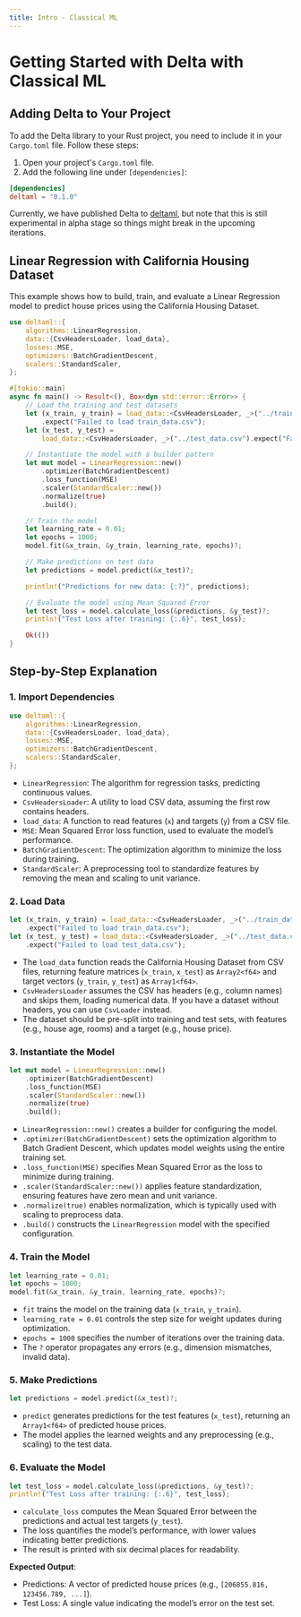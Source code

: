 ```yaml
---
title: Intro - Classical ML
---
```


# Getting Started with Delta with Classical ML

## Adding Delta to Your Project

To add the Delta library to your Rust project, you need to include it in your
`Cargo.toml` file. Follow these steps:

1. Open your project's `Cargo.toml` file.
2. Add the following line under `[dependencies]`:

```toml title="Cargo.toml"
[dependencies]
deltaml = "0.1.0"
```

Currently, we have published Delta to [deltaml](https://crates.io/crates/deltaml), but note that this is still
experimental in alpha stage so things might break in the upcoming iterations.

## Linear Regression with California Housing Dataset

This example shows how to build, train, and evaluate a Linear Regression model to predict house prices using the California Housing Dataset.

```rust
use deltaml::{
    algorithms::LinearRegression,
    data::{CsvHeadersLoader, load_data},
    losses::MSE,
    optimizers::BatchGradientDescent,
    scalers::StandardScaler,
};

#[tokio::main]
async fn main() -> Result<(), Box<dyn std::error::Error>> {
    // Load the training and test datasets
    let (x_train, y_train) = load_data::<CsvHeadersLoader, _>("../train_data.csv")
        .expect("Failed to load train_data.csv");
    let (x_test, y_test) =
        load_data::<CsvHeadersLoader, _>("../test_data.csv").expect("Failed to load test_data.csv");

    // Instantiate the model with a builder pattern
    let mut model = LinearRegression::new()
        .optimizer(BatchGradientDescent)
        .loss_function(MSE)
        .scaler(StandardScaler::new())
        .normalize(true)
        .build();

    // Train the model
    let learning_rate = 0.01;
    let epochs = 1000;
    model.fit(&x_train, &y_train, learning_rate, epochs)?;

    // Make predictions on test data
    let predictions = model.predict(&x_test)?;

    println!("Predictions for new data: {:?}", predictions);

    // Evaluate the model using Mean Squared Error
    let test_loss = model.calculate_loss(&predictions, &y_test)?;
    println!("Test Loss after training: {:.6}", test_loss);

    Ok(())
}
```

## Step-by-Step Explanation

### 1. **Import Dependencies**

```rust
use deltaml::{
    algorithms::LinearRegression,
    data::{CsvHeadersLoader, load_data},
    losses::MSE,
    optimizers::BatchGradientDescent,
    scalers::StandardScaler,
};
```

- `LinearRegression`: The algorithm for regression tasks, predicting continuous values.
- `CsvHeadersLoader`: A utility to load CSV data, assuming the first row contains headers.
- `load_data`: A function to read features (`x`) and targets (`y`) from a CSV file.
- `MSE`: Mean Squared Error loss function, used to evaluate the model’s performance.
- `BatchGradientDescent`: The optimization algorithm to minimize the loss during training.
- `StandardScaler`: A preprocessing tool to standardize features by removing the mean and scaling to unit variance.

### 2. **Load Data**

```rust
let (x_train, y_train) = load_data::<CsvHeadersLoader, _>("../train_data.csv")
    .expect("Failed to load train_data.csv");
let (x_test, y_test) = load_data::<CsvHeadersLoader, _>("../test_data.csv")
    .expect("Failed to load test_data.csv");
```

- The `load_data` function reads the California Housing Dataset from CSV files, returning feature matrices (`x_train`, `x_test`) as `Array2<f64>` and target vectors (`y_train`, `y_test`) as `Array1<f64>`.
- `CsvHeadersLoader` assumes the CSV has headers (e.g., column names) and skips them, loading numerical data. If you have a dataset without headers, you can use `CsvLoader` instead.
- The dataset should be pre-split into training and test sets, with features (e.g., house age, rooms) and a target (e.g., house price).

### 3. **Instantiate the Model**

```rust
let mut model = LinearRegression::new()
    .optimizer(BatchGradientDescent)
    .loss_function(MSE)
    .scaler(StandardScaler::new())
    .normalize(true)
    .build();
```

- `LinearRegression::new()` creates a builder for configuring the model.
- `.optimizer(BatchGradientDescent)` sets the optimization algorithm to Batch Gradient Descent, which updates model weights using the entire training set.
- `.loss_function(MSE)` specifies Mean Squared Error as the loss to minimize during training.
- `.scaler(StandardScaler::new())` applies feature standardization, ensuring features have zero mean and unit variance.
- `.normalize(true)` enables normalization, which is typically used with scaling to preprocess data.
- `.build()` constructs the `LinearRegression` model with the specified configuration.

### 4. **Train the Model**

```rust
let learning_rate = 0.01;
let epochs = 1000;
model.fit(&x_train, &y_train, learning_rate, epochs)?;
```

- `fit` trains the model on the training data (`x_train`, `y_train`).
- `learning_rate = 0.01` controls the step size for weight updates during optimization.
- `epochs = 1000` specifies the number of iterations over the training data.
- The `?` operator propagates any errors (e.g., dimension mismatches, invalid data).

### 5. **Make Predictions**

```rust
let predictions = model.predict(&x_test)?;
```

- `predict` generates predictions for the test features (`x_test`), returning an `Array1<f64>` of predicted house prices.
- The model applies the learned weights and any preprocessing (e.g., scaling) to the test data.

### 6. **Evaluate the Model**

```rust
let test_loss = model.calculate_loss(&predictions, &y_test)?;
println!("Test Loss after training: {:.6}", test_loss);
```

- `calculate_loss` computes the Mean Squared Error between the predictions and actual test targets (`y_test`).
- The loss quantifies the model’s performance, with lower values indicating better predictions.
- The result is printed with six decimal places for readability.

**Expected Output**:
- Predictions: A vector of predicted house prices (e.g., `[206855.816, 123456.789, ...]`).
- Test Loss: A single value indicating the model’s error on the test set.
